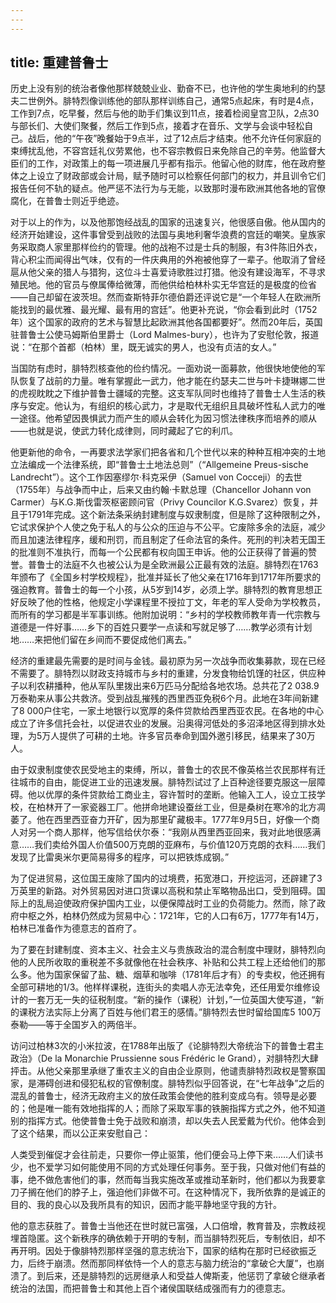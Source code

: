 ```yaml
---
---
---
```

title: 重建普鲁士
---




历史上没有别的统治者像他那样兢兢业业、勤奋不已，也许他的学生奥地利的约瑟夫二世例外。腓特烈像训练他的部队那样训练自己，通常5点起床，有时是4点，工作到7点，吃早餐，然后与他的助手们集议到11点，接着检阅皇宫卫队，2点30与部长们、大使们聚餐，然后工作到5点，接着才在音乐、文学与会谈中轻松自己。战后，他的“午夜”晚餐始于9点半，过了12点后才结束。他不允许任何家庭的束缚扰乱他，不容宫廷礼仪劳累他，也不容宗教假日来免除自己的辛劳。他监督大臣们的工作，对政策上的每一项进展几乎都有指示。他留心他的财库，他在政府整体之上设立了财政部或会计局，赋予随时可以检察任何部门的权力，并且训令它们报告任何不轨的疑点。他严惩不法行为与无能，以致那时漫布欧洲其他各地的官僚腐化，在普鲁士则近乎绝迹。

对于以上的作为，以及他那饱经战乱的国家的迅速复兴，他很感自傲。他从国内的经济开始建设，这件事曾受到战败的法国与奥地利奢华浪费的宫廷的嘲笑。皇族家务采取商人家里那样俭约的管理。他的战袍不过是士兵的制服，有3件陈旧外衣，背心积尘而闻得出气味，仅有的一件庆典用的外袍被他穿了一辈子。他取消了曾经扈从他父亲的猎人与猎狗，这位斗士喜爱诗歌胜过打猎。他没有建设海军，不寻求殖民地。他的官员与僚属俸给微薄，而他供给柏林朴实无华宫廷的是极度的俭省——自己却留在波茨坦。然而查斯特菲尔德伯爵还评说它是“一个年轻人在欧洲所能找到的最优雅、最光耀、最有用的宫廷”。他更补充说，“你会看到此时（1752年）这个国家的政府的艺术与智慧比起欧洲其他各国都要好”。然而20年后，英国驻普鲁士公使马姆斯伯里爵士（Lord Malmes-bury），也许为了安慰伦敦，报道说：“在那个首都（柏林）里，既无诚实的男人，也没有贞洁的女人。”

当国防有虑时，腓特烈核查他的俭约情况。一面劝说一面募款，他很快地使他的军队恢复了战前的力量。唯有掌握此一武力，他才能在约瑟夫二世与叶卡捷琳娜二世的虎视眈眈之下维护普鲁士疆域的完整。这支军队同时也维持了普鲁士人生活的秩序与安定。他认为，有组织的核心武力，才是取代无组织且具破坏性私人武力的唯一途径。他希望因畏惧武力而产生的顺从会转化为因习惯法律秩序而培养的顺从——也就是说，使武力转化成律则，同时藏起了它的利爪。

他更新他的命令，一再要求法学家们把各省和几个世代以来的种种互相冲突的土地立法编成一个法律系统，即“普鲁士土地法总则”（“Allgemeine Preus-sische Landrecht”）。这个工作因塞缪尔·科克采伊（Samuel von Cocceji）的去世（1755年）与战争而中止，后来又由约翰·卡默总理（Chancellor Johann von Carmer）与K.G.斯伐雷茨枢密顾问官（Privy Councilor K.G.Svarez）恢复，并且于1791年完成。这个新法条采纳封建制度与奴隶制度，但是除了这种限制之外，它试求保护个人使之免于私人的与公众的压迫与不公平。它废除多余的法庭，减少而且加速法律程序，缓和刑罚，而且制定了任命法官的条件。死刑的判决若无国王的批准则不准执行，而每一个公民都有权向国王申诉。他的公正获得了普遍的赞誉。普鲁士的法庭不久也被公认为是全欧洲最公正最有效的法庭。腓特烈在1763年颁布了《全国乡村学校规程》，批准并延长了他父亲在1716年到1717年所要求的强迫教育。普鲁士的每一个小孩，从5岁到14岁，必须上学。腓特烈的教育思想正好反映了他的性格，他规定小学课程里不授拉丁文，年老的军人受命为学校教员，而所有的学习都是半军事训练。他附加说明：“乡村的学校教师教年青一代宗教与道德是一件好事……乡下的百姓只要学一点读和写就足够了……教学必须有计划地……来把他们留在乡间而不要促成他们离去。”

经济的重建最先需要的是时间与金钱。最初原为另一次战争而收集募款，现在已经不需要了。腓特烈以财政支持城市与乡村的重建，分发食物给饥馑的社区，供应种子以利农耕播种，他从军队里拨出来6万匹马分配给各地农场。总共花了2 038.9万泰勒来从事公共救济。受到战乱摧残的西里西亚免税6个月。此地在3年间新建了8 000户住宅，一家土地银行以宽厚的条件贷款给西里西亚农民。在各地的中心成立了许多信托会社，以促进农业的发展。沿奥得河低处的多沼泽地区得到排水处理，为5万人提供了可耕的土地。许多官员奉命到国外邀引移民，结果来了30万人。

由于奴隶制度使农民受地主的束缚，所以，普鲁士的农民不像英格兰农民那样有迁往城市的自由，能促进工业的迅速发展。腓特烈试过了上百种途径要克服这一层障碍。他以优厚的条件贷款给工商业主，容许暂时的垄断。他输入工人，设立工技学校，在柏林开了一家瓷器工厂。他拼命地建设蚕丝工业，但是桑树在寒冷的北方凋萎了。他在西里西亚奋力开矿，因为那里矿藏极丰。1777年9月5日，好像一个商人对另一个商人那样，他写信给伏尔泰：“我刚从西里西亚回来，我对此地很感满意……我们卖给外国人价值500万克朗的亚麻布，与价值120万克朗的衣料……我们发现了比雷奥米尔更简易得多的程序，可以把铁炼成钢。”

为了促进贸易，这位国王废除了国内的过境费，拓宽港口，开挖运河，还辟建了3万英里的新路。对外贸易因对进口货课以高税和禁止军略物品出口，受到阻碍。国际上的乱局迫使政府保护国内工业，以便保障战时工业的负荷能力。然而，除了政府中枢之外，柏林仍然成为贸易中心：1721年，它的人口有6万，1777年有14万，柏林已准备作为德意志的首府了。

为了要在封建制度、资本主义、社会主义与贵族政治的混合制度中理财，腓特烈向他的人民所收取的重税差不多就像他在社会秩序、补贴和公共工程上还给他们的那么多。他为国家保留了盐、糖、烟草和咖啡（1781年后才有）的专卖权，他还拥有全部可耕地的1/3。他样样课税，连街头的卖唱人亦无法幸免，还任用爱尔维修设计的一套万无一失的征税制度。“新的操作（课税）计划，”一位英国大使写道，“新的课税方法实际上分离了百姓与他们君王的感情。”腓特烈去世时留给国库5 100万泰勒——等于全国岁入的两倍半。

访问过柏林3次的小米拉波，在1788年出版了《论腓特烈大帝统治下的普鲁士君主政治》（De la Monarchie Prussienne sous Frédéric le Grand），对腓特烈大肆抨击。从他父亲那里承继了重农主义的自由企业原则，他谴责腓特烈政权是警察国家，是滞碍创进和侵犯私权的官僚制度。腓特烈似乎回答说，在“七年战争”之后的混乱的普鲁士，经济无政府主义的放任政策会使他的胜利变成乌有。领导是必要的；他是唯一能有效地指挥的人；而除了采取军事的铁腕指挥方式之外，他不知道别的指挥方式。他使普鲁士免于战败和崩溃，却以失去人民爱戴为代价。他体会到了这个结果，而以公正来安慰自己：

人类受到催促才会往前走，只要你一停止驱策，他们便会马上停下来……人们读书少，也不爱学习如何能使用不同的方式处理任何事务。至于我，只做对他们有益的事，绝不做危害他们的事，然而每当我实施改革或推动革新时，他们都以为我要拿刀子搁在他们的脖子上，强迫他们非做不可。在这种情况下，我所依靠的是诚正的目的、我的良心以及我所具有的知识，因而才能平静地坚守我的方针。



他的意志获胜了。普鲁士当他还在世时就已富强，人口倍增，教育普及，宗教歧视埋首隐匿。这个新秩序的确依赖于开明的专制，而当腓特烈死后，专制依旧，却不再开明。因处于像腓特烈那样坚强的意志统治下，国家的结构在那时已经欲振乏力，后终于崩溃。然而那同样依恃一个人的意志与脑力统治的“拿破仑大厦”，也崩溃了。到后来，还是腓特烈的远房继承人和受益人俾斯麦，他惩罚了拿破仑继承者统治的法国，而把普鲁士和其他上百个诸侯国联结成强而有力的德意志。